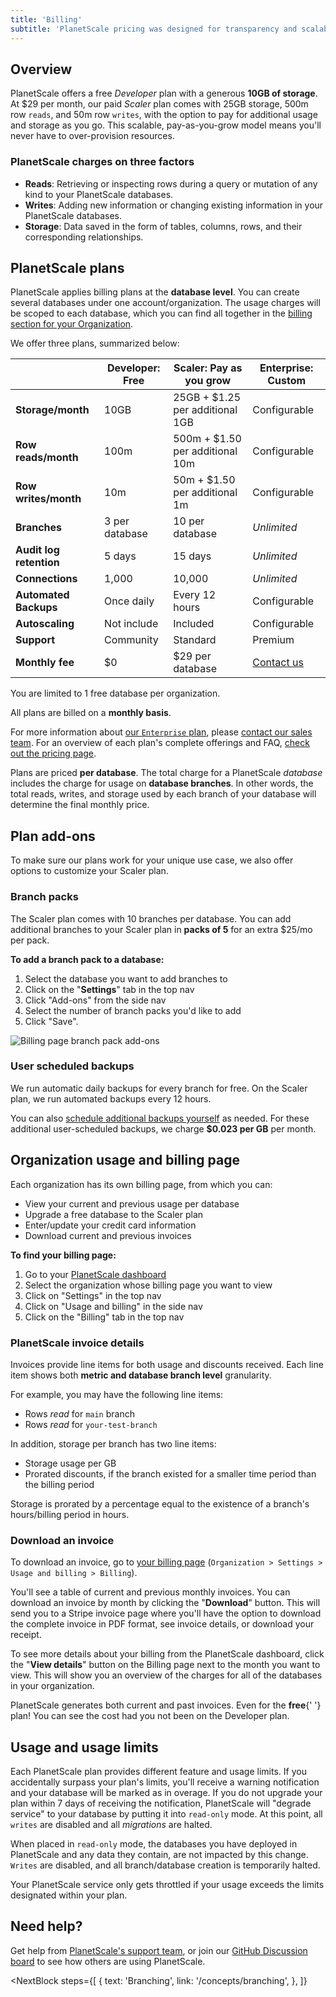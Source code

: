 ```yaml
---
title: 'Billing'
subtitle: 'PlanetScale pricing was designed for transparency and scalability.'
---
```


## Overview

PlanetScale offers a free *Developer* plan with a generous **10GB of storage**. At $29 per month, our paid *Scaler* plan comes with 25GB storage, 500m row `reads`, and 50m row `writes`, with the option to pay for additional usage and storage as you go. This scalable, pay-as-you-grow model means you'll never have to over-provision resources.

### PlanetScale charges on three factors

- **Reads**: Retrieving or inspecting rows during a query or mutation of any kind to your PlanetScale databases.
- **Writes**: Adding new information or changing existing information in your PlanetScale databases.
- **Storage**: Data saved in the form of tables, columns, rows, and their corresponding relationships.

## PlanetScale plans

PlanetScale applies billing plans at the **database level**. You can create several databases under one account/organization. The usage charges will be scoped to each database, which you can find all together in the [billing section for your Organization](/concepts/billing#organization-billing-page).

We offer three plans, summarized below:

|                      | **Developer**: Free  | **Scaler**: Pay as you grow    | **Enterprise**: Custom                      |
| -------------------- | -------------------- | ------------------------------- | --------------------------------------------- |
| **Storage/month**    | 10GB                 | 25GB + $1.25 per additional 1GB | Configurable                                  |
| **Row reads/month**  | 100m                 | 500m + $1.50 per additional 10m | Configurable                                  |
| **Row writes/month** | 10m                  | 50m + $1.50 per additional 1m   | Configurable                                  |
| **Branches**         | 3 per database       | 10 per database                 | _Unlimited_                                   |
| **Audit log retention**|  5 days            | 15 days                         | _Unlimited_                                  |
| **Connections**      | 1,000                | 10,000                          | _Unlimited_                                  |
| **Automated Backups**| Once daily           | Every 12 hours                  | Configurable                                  |
| **Autoscaling**      | Not include          | Included                        | Configurable                                  |
| **Support**          | Community            | Standard                        | Premium                                       |
| **Monthly fee**      | $0                   | $29 per database                | [Contact us](https://planetscale.com/contact) |

<InfoBlock type="note">
  You are limited to 1 free database per organization.
</InfoBlock>

All plans are billed on a **monthly basis**. 

For more information about [our `Enterprise` plan](https://planetscale.com/enterprise), please [contact our sales team](https://www.planetscale.com/contact). For an overview of each plan's complete offerings and FAQ, [check out the pricing page](https://planetscale.com/pricing).

<InfoBlock type="note">
  Plans are priced <b>per database</b>. The total charge for a PlanetScale <em>database</em> includes the charge for
  usage on <b>database branches</b>. In other words, the total <inlineCode>reads</inlineCode>, <inlineCode>writes</inlineCode>, and storage used by each branch of your database will determine the final monthly price.
</InfoBlock>

## Plan add-ons

To make sure our plans work for your unique use case, we also offer options to customize your Scaler plan.

### Branch packs

The Scaler plan comes with 10 branches per database. You can add additional branches to your Scaler plan in **packs of 5** for an extra $25/mo per pack.

**To add a branch pack to a database:**

1. Select the database you want to add branches to
2. Click on the "**Settings**" tab in the top nav
3. Click "Add-ons" from the side nav
4. Select the number of branch packs you'd like to add
5. Click "Save".

![Billing page branch pack add-ons](/img/docs/branch-pack-add-ons.png)

### User scheduled backups

We run automatic daily backups for every branch for free. On the Scaler plan, we run automated backups every 12 hours.

You can also [schedule additional backups yourself](/concepts/back-up-and-restore#create-manual-backups) as needed. For these additional user-scheduled backups, we charge **$0.023 per GB** per month.

## Organization usage and billing page

Each organization has its own billing page, from which you can:

- View your current and previous usage per database
- Upgrade a free database to the Scaler plan
- Enter/update your credit card information
- Download current and previous invoices

**To find your billing page:**

1. Go to your [PlanetScale dashboard](https://app.planetscale.com)
2. Select the organization whose billing page you want to view
3. Click on "Settings" in the top nav
4. Click on "Usage and billing" in the side nav
5. Click on the "Billing" tab in the top nav

### PlanetScale invoice details

Invoices provide line items for both usage and discounts received. Each line item shows both **metric and database branch level** granularity. 

For example, you may have the following line items:

- Rows _read_ for `main` branch
- Rows _read_ for `your-test-branch`

In addition, storage per branch has two line items:
  - Storage usage per GB
  - Prorated discounts, if the branch existed for a smaller time period than the billing period

Storage is prorated by a percentage equal to the existence of a branch's hours/billing period in hours.

### Download an invoice

To download an invoice, go to [your billing page](#find-your-database-billing-page) (`Organization > Settings > Usage and billing > Billing`).

You'll see a table of current and previous monthly invoices. You can download an invoice by month by clicking the "**Download**" button. This will send you to a Stripe invoice page where you'll have the option to download the complete invoice in PDF format, see invoice details, or download your receipt.

To see more details about your billing from the PlanetScale dashboard, click the "**View details**" button on the Billing page next to the month you want to view. This will show you an overview of the charges for all of the databases in your organization.

<InfoBlock type="note">
  PlanetScale generates both current and past invoices. Even for the <b>free</b>{' '}
  plan! You can see the cost had you not been on the Developer plan.
</InfoBlock>

## Usage and usage limits

Each PlanetScale plan provides different feature and usage limits. If you accidentally surpass your plan's limits, you'll receive a warning notification and your database will be marked as in overage. If you do not upgrade your plan within 7 days of receiving the notification, PlanetScale will "degrade service" to your database by putting it into `read-only` mode. At this point, all `writes` are disabled and all _migrations_ are halted.

When placed in `read-only` mode, the databases you have deployed in PlanetScale and any data they contain, are not impacted by this change. `Writes` are disabled, and all branch/database creation is temporarily halted.

<InfoBlock type="warning">
  Your PlanetScale service only gets throttled if your usage exceeds the limits
  designated within your plan.
</InfoBlock>

## Need help?

Get help from [PlanetScale's support team](https://www.planetscale.com/support), or join our [GitHub Discussion board](https://github.com/planetscale/beta/discussions) to see how others are using PlanetScale.

<NextBlock
  steps={[
    {
      text: 'Branching',
      link: '/concepts/branching',
    },
  ]}
></NextBlock>
